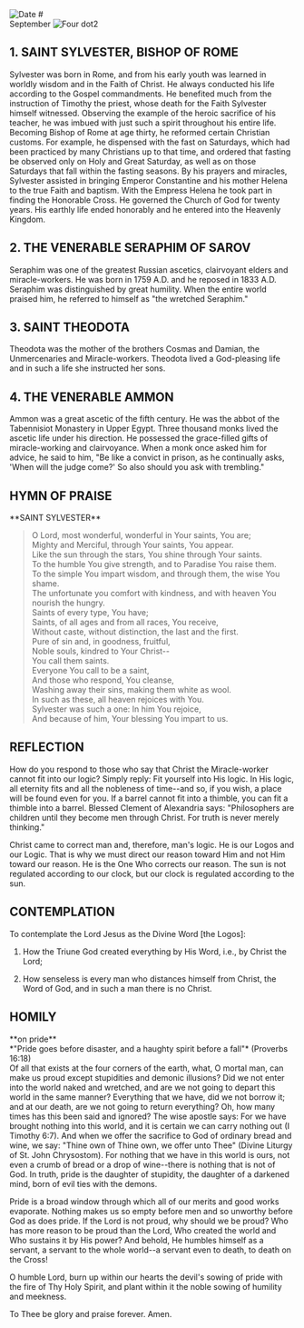 
<RunningHead />
<Image src="/title-imprint.png" height={50} width={50} alt="Date" className="title-imprint"/>
# <div id="date">September <Image className="four-dot" src="/four-dot.png" height={15} width={15} alt="Four dot" />2</div>

## 1. SAINT SYLVESTER, BISHOP OF ROME

Sylvester was born in Rome, and from his early youth was learned in worldly wisdom and in the Faith of Christ. He always conducted his life according to the Gospel commandments. He benefited much from the instruction of Timothy the priest, whose death for the Faith Sylvester himself witnessed. Observing the example of the heroic sacrifice of his teacher, he was imbued with just such a spirit throughout his entire life. Becoming Bishop of Rome at age thirty, he reformed certain Christian customs. For example, he dispensed with the fast on Saturdays, which had been practiced by many Christians up to that time, and ordered that fasting be observed only on Holy and Great Saturday, as well as on those Saturdays that fall within the fasting seasons. By his prayers and miracles, Sylvester assisted in bringing Emperor Constantine and his mother Helena to the true Faith and baptism. With the Empress Helena he took part in finding the Honorable Cross. He governed the Church of God for twenty years. His earthly life ended honorably and he entered into the Heavenly Kingdom. 

## 2. THE VENERABLE SERAPHIM OF SAROV

Seraphim was one of the greatest Russian ascetics, clairvoyant elders and miracle-workers. He was born in 1759 A.D. and he reposed in 1833 A.D. Seraphim was distinguished by great humility. When the entire world praised him, he referred to himself as "the wretched Seraphim."

## 3. SAINT THEODOTA

Theodota was the mother of the brothers Cosmas and Damian, the Unmercenaries and Miracle-workers. Theodota lived a God-pleasing life and in such a life she instructed her sons.

## 4. THE VENERABLE AMMON

Ammon was a great ascetic of the fifth century. He was the abbot of the Tabennisiot Monastery in Upper Egypt. Three thousand monks lived the ascetic life under his direction. He possessed the grace-filled gifts of miracle-working and clairvoyance. When a monk once asked him for advice, he said to him, "Be like a convict in prison, as he continually asks, 'When will the judge come?' So also should you ask with trembling."


## HYMN OF PRAISE
<div style={{textAlign:'center'}}>
**SAINT SYLVESTER**
</div>

>O Lord, most wonderful, wonderful in Your saints, You are;  
Mighty and Merciful, through Your saints, You appear.  
Like the sun through the stars, You shine through Your saints.  
To the humble You give strength, and to Paradise You raise them.  
To the simple You impart wisdom, and through them, the wise You shame.  
The unfortunate you comfort with kindness, and with heaven You nourish the hungry.  
Saints of every type, You have;  
Saints, of all ages and from all races, You receive,  
Without caste, without distinction, the last and the first.  
Pure of sin and, in goodness, fruitful,  
Noble souls, kindred to Your Christ--  
You call them saints.  
Everyone You call to be a saint,  
And those who respond, You cleanse,  
Washing away their sins, making them white as wool.  
In such as these, all heaven rejoices with You.  
Sylvester was such a one: In him You rejoice,  
And because of him, Your blessing You impart to us.  


## REFLECTION

How do you respond to those who say that Christ the Miracle-worker cannot fit into our logic? Simply reply: Fit yourself into His logic. In His logic, all eternity fits and all the nobleness of time--and so, if you wish, a place will be found even for you. If a barrel cannot fit into a thimble, you can fit a thimble into a barrel. Blessed Clement of Alexandria says: "Philosophers are children until they become men through Christ. For truth is never merely thinking."

Christ came to correct man and, therefore, man's logic. He is our Logos and our Logic. That is why we must direct our reason toward Him and not Him toward our reason. He is the One Who corrects our reason. The sun is not regulated according to our clock, but our clock is regulated according to the sun.


## CONTEMPLATION

To contemplate the Lord Jesus as the Divine Word [the Logos]:

1. How the Triune God created everything by His Word, i.e., by Christ the Lord;

2. How senseless is every man who distances himself from Christ, the Word of God, and in such a man there is no Christ.


## HOMILY
<div style={{textAlign:'center'}}>
**on pride**
</div>
<div style={{textAlign:'right'}}>
*"Pride goes before disaster, and a haughty spirit before a fall"* (Proverbs 16:18)
</div>
Of all that exists at the four corners of the earth, what, O mortal man, can make us proud except stupidities and demonic illusions? Did we not enter into the world naked and wretched, and are we not going to depart this world in the same manner? Everything that we have, did we not borrow it; and at our death, are we not going to return everything? Oh, how many times has this been said and ignored? The wise apostle says: For we have brought nothing into this world, and it is certain we can carry nothing out (I Timothy 6:7). And when we offer the sacrifice to God of ordinary bread and wine, we say: "Thine own of Thine own, we offer unto Thee" (Divine Liturgy of St. John Chrysostom). For nothing that we have in this world is ours, not even a crumb of bread or a drop of wine--there is nothing that is not of God. In truth, pride is the daughter of stupidity, the daughter of a darkened mind, born of evil ties with the demons.

Pride is a broad window through which all of our merits and good works evaporate. Nothing makes us so empty before men and so unworthy before God as does pride. If the Lord is not proud, why should we be proud? Who has more reason to be proud than the Lord, Who created the world and Who sustains it by His power? And behold, He humbles himself as a servant, a servant to the whole world--a servant even to death, to death on the Cross!

O humble Lord, burn up within our hearts the devil's sowing of pride with the fire of Thy Holy Spirit, and plant within it the noble sowing of humility and meekness.

To Thee be glory and praise forever. Amen.